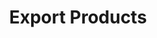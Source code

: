 ---
title: "Export Products"
description: "How to do export products in the Spree open-source eCommerce dashboard"
---